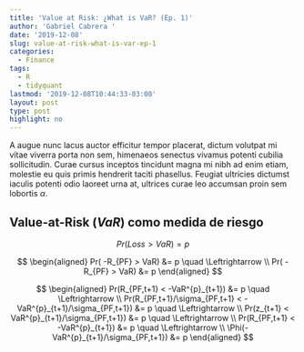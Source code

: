 ```yaml
---
title: 'Value at Risk: ¿What is VaR? (Ep. 1)'
author: 'Gabriel Cabrera '
date: '2019-12-08'
slug: value-at-risk-what-is-var-ep-1
categories:
  - Finance
tags:
  - R
  - tidyquant
lastmod: '2019-12-08T10:44:33-03:00'
layout: post
type: post
highlight: no
---
```



A augue nunc lacus auctor efficitur tempor placerat, dictum volutpat mi vitae viverra porta non sem, himenaeos senectus vivamus potenti cubilia sollicitudin. Curae cursus inceptos tincidunt magna mi nibh ad enim etiam, molestie eu quis primis hendrerit taciti phasellus. Feugiat ultricies dictumst iaculis potenti odio laoreet urna at, ultrices curae leo accumsan proin sem lobortis $\alpha$. 

## Value-at-Risk (*VaR*) como medida de riesgo

$$
Pr(Loss > VaR) = p
$$

$$
\begin{aligned}
Pr( -R_{PF} > VaR) &= p \quad \Leftrightarrow \\
Pr( -R_{PF} > VaR) &= p
\end{aligned}
$$


$$
\begin{aligned}
Pr(R_{PF,t+1} < -VaR^{p}_{t+1}) &= p \quad \Leftrightarrow  \\
Pr(R_{PF,t+1}/\sigma_{PF,t+1} < -VaR^{p}_{t+1}/\sigma_{PF,t+1}) &= p \quad \Leftrightarrow \\
Pr(z_{t+1} < VaR^{p}_{t+1}/\sigma_{PF,t+1}) &= p \quad \Leftrightarrow \\
Pr(R_{PF,t+1} < -VaR^{p}_{t+1}) &= p \quad \Leftrightarrow \\
\Phi(-VaR^{p}_{t+1}/\sigma_{PF,t+1}) &= p
\end{aligned}
$$